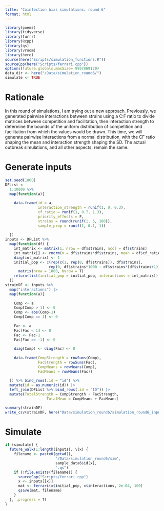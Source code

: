 ```yaml
---
title: "Coinfection bias simulations: round 6"
format: html
---
```


```r
library(poems)
library(tidyverse)
library(furrr)
library(Rcpp)
library(qs)
library(vroom)
library(here)
source(here("Scripts/simulation_functions.R"))
sourceCpp(here("Scripts/ferrari.cpp"))
options(future.globals.maxSize= 9967869120)
data_dir <- here("/Data/simulation_round6/")
simulate <- TRUE
```

# Rationale

In this round of simulations, I am trying out a new approach. Previously, we generated pairwise interactions between strains using a C:F ratio to divide matrices between competition and facilitation, then interaction strength to determine the bounds of the uniform distribution of competition and facilitation from which the values would be drawn. This time, we will generate pairwise interactions from a normal distribution, with the CF ratio shaping the mean and interaction strength shaping the SD. The actual outbreak simulations, and all other aspects, remain the same.

# Generate inputs

```r
set.seed(1800)
DFList <- 
  1:10000 %>% 
  map(function(a){
    
    data.frame(id = a, 
               interaction_strength = runif(1, 0, 0.3),
               cf_ratio = runif(1, 0.7, 1.3),
               priority_effects = F,
               strains = round(runif(1, 5, 100)), 
               sample_prop = runif(1, 0.1, 1))
    
  })
inputs <- DFList %>%
  map(function(df) {
    int_matrix <- matrix(1, nrow = df$strains, ncol = df$strains)
    int_matrix[] <- rnorm(n = df$strains*df$strains, mean = df$cf_ratio, sd = df$interaction_strength)
    diag(int_matrix) <- 1
    initial_pop <- c(rep(c(1, rep(0, df$strains)), df$strains),
                    rep(0, df$strains*1000 - df$strains*(df$strains+1))) |>
      matrix(nrow = 1000, byrow = T)
    return(list(initial_pop = initial_pop, interactions = int_matrix))
  })
strainDF <- inputs %>% 
  map("interactions") |>
  map(function(a){
    
    Comp <- a
    Comp[Comp > 1] <- 0
    Comp <- abs(Comp-1)
    Comp[Comp == 1] <- 0
    
    Fac <- a
    Fac[Fac < 1] <- 0
    Fac <- Fac-1
    Fac[Fac == -1] <- 0
    
    diag(Comp) <- diag(Fac) <- 0
    
    data.frame(CompStrength = rowSums(Comp),
               FacStrength = rowSums(Fac),
               CompMeans = rowMeans(Comp),
               FacMeans = rowMeans(Fac))
    
  }) %>% bind_rows(.id = "id") %>% 
  mutate(id = as.numeric(id)) |>
  left_join(DFList %>% bind_rows(.id = "ID")) |>
  mutate(TotalStrength = CompStrength + FacStrength, 
                   TotalMean = CompMeans + FacMeans)

summary(strainDF)
write_csv(strainDF, here("Data/simulation_round6/simulation_round6_inputs.csv"))
```

# Simulate

```r
if (simulate) {
  future_walk(1:length(inputs), \(x) {
    filename <- paste0(getwd(),
                       "/Data/simulation_round6/sim",
                       sample_data6$id[x],
                       ".qs")
    if (!file.exists(filename)) {
      sourceCpp("Scripts/ferrari.cpp")
      x <- inputs[[x]]
      mat <- ferrari(x$initial_pop, x$interactions, 2e-04, 100)
      qsave(mat, filename)
    }
  }, .progress = T)
}
```
